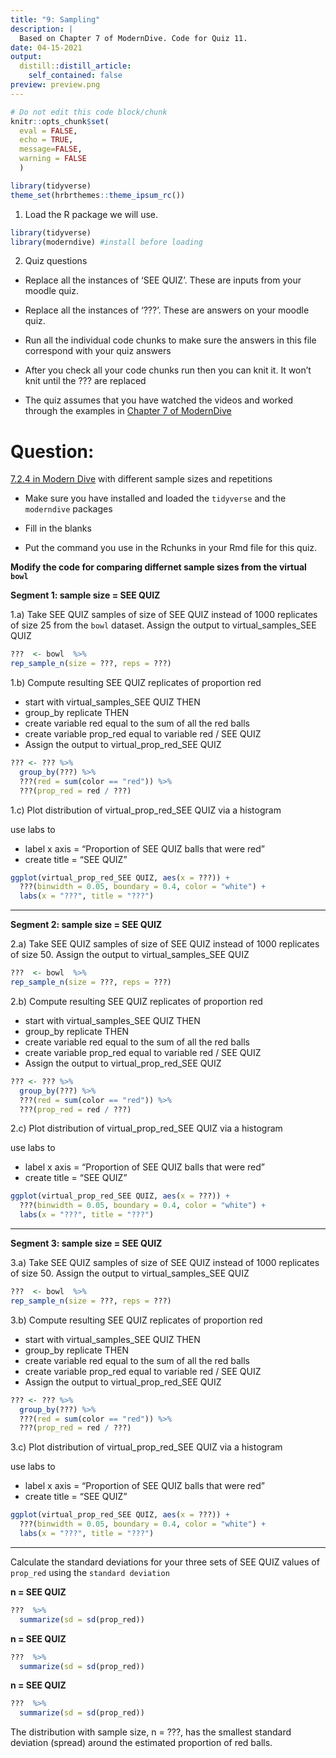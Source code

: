 ```yaml
---
title: "9: Sampling"
description: |
  Based on Chapter 7 of ModernDive. Code for Quiz 11. 
date: 04-15-2021
output:
  distill::distill_article:
    self_contained: false
preview: preview.png    
---
```



```r
# Do not edit this code block/chunk
knitr::opts_chunk$set(
  eval = FALSE,
  echo = TRUE, 
  message=FALSE, 
  warning = FALSE
  )

library(tidyverse)
theme_set(hrbrthemes::theme_ipsum_rc())
```


1.  Load the R package we will use.

```r
library(tidyverse)
library(moderndive) #install before loading
```

2. Quiz questions

- Replace all the instances of 'SEE QUIZ'.  These are inputs from your moodle quiz.  
- Replace all the instances of '???'. These are answers on your moodle quiz.  
* Run all the individual code chunks to make sure the answers in this file correspond with your quiz answers
* After you check all your code chunks run then you can knit it.  It won't knit until the ??? are replaced


* The quiz assumes that you have watched the videos and worked through the examples in [Chapter 7 of ModernDive](https://moderndive.com/7-sampling.html)

# Question: 

[7.2.4 in Modern Dive](https://moderndive.com/7-sampling.html#different-shovels) with different sample sizes and repetitions

* Make sure you have installed and loaded the `tidyverse` and the `moderndive` packages

* Fill in the blanks

* Put the command you use in the Rchunks in your Rmd file for this quiz. 

**Modify the code for comparing differnet sample sizes from the virtual `bowl`**

**Segment 1: sample size = SEE QUIZ**


1.a) Take SEE QUIZ samples of size of SEE QUIZ instead of 1000 replicates of size 25 from the `bowl` dataset.  Assign the output to virtual_samples_SEE QUIZ

```r
???  <- bowl  %>% 
rep_sample_n(size = ???, reps = ???)
```

1.b) Compute resulting SEE QUIZ replicates of proportion red

- start with virtual_samples_SEE QUIZ THEN
- group_by replicate THEN
- create variable red equal to the sum of all the red balls
- create variable prop_red equal to variable red / SEE QUIZ 
- Assign the output to virtual_prop_red_SEE QUIZ

```r
??? <- ??? %>% 
  group_by(???) %>% 
  ???(red = sum(color == "red")) %>% 
  ???(prop_red = red / ???)
```

1.c) Plot distribution of virtual_prop_red_SEE QUIZ via a histogram

use labs to  

- label x axis = "Proportion of SEE QUIZ balls that were red" 
- create title = "SEE QUIZ"

```r
ggplot(virtual_prop_red_SEE QUIZ, aes(x = ???)) +
  ???(binwidth = 0.05, boundary = 0.4, color = "white") +
  labs(x = "???", title = "???") 
```

****

**Segment 2: sample size = SEE QUIZ**

2.a) Take SEE QUIZ samples of size of SEE QUIZ instead of 1000 replicates of size 50.  Assign the output to virtual_samples_SEE QUIZ

```r
???  <- bowl  %>% 
rep_sample_n(size = ???, reps = ???)
```

2.b) Compute resulting SEE QUIZ replicates of proportion red

- start with virtual_samples_SEE QUIZ THEN
- group_by replicate THEN
- create variable red equal to the sum of all the red balls
- create variable prop_red equal to variable red / SEE QUIZ 
- Assign the output to virtual_prop_red_SEE QUIZ


```r
??? <- ??? %>% 
  group_by(???) %>% 
  ???(red = sum(color == "red")) %>% 
  ???(prop_red = red / ???)
```

2.c) Plot distribution of virtual_prop_red_SEE QUIZ via a histogram

use labs to  

- label x axis = "Proportion of SEE QUIZ balls that were red" 
- create title = "SEE QUIZ"

```r
ggplot(virtual_prop_red_SEE QUIZ, aes(x = ???)) +
  ???(binwidth = 0.05, boundary = 0.4, color = "white") +
  labs(x = "???", title = "???") 
```

****

**Segment 3: sample size = SEE QUIZ**

3.a) Take SEE QUIZ samples of size of SEE QUIZ instead of 1000 replicates of size 50.  Assign the output to virtual_samples_SEE QUIZ

```r
???  <- bowl  %>% 
rep_sample_n(size = ???, reps = ???)
```

3.b) Compute resulting SEE QUIZ replicates of proportion red

- start with virtual_samples_SEE QUIZ THEN
- group_by replicate THEN
- create variable red equal to the sum of all the red balls
- create variable prop_red equal to variable red / SEE QUIZ 
- Assign the output to virtual_prop_red_SEE QUIZ

```r
??? <- ??? %>% 
  group_by(???) %>% 
  ???(red = sum(color == "red")) %>% 
  ???(prop_red = red / ???)
```

3.c) Plot distribution of virtual_prop_red_SEE QUIZ via a histogram

use labs to  

- label x axis = "Proportion of SEE QUIZ balls that were red" 
- create title = "SEE QUIZ"

```r
ggplot(virtual_prop_red_SEE QUIZ, aes(x = ???)) +
  ???(binwidth = 0.05, boundary = 0.4, color = "white") +
  labs(x = "???", title = "???") 
```

****

Calculate the standard deviations for your three sets of SEE QUIZ values of `prop_red` using the `standard deviation`

**n = SEE QUIZ**

```r
???  %>% 
  summarize(sd = sd(prop_red))
```

**n = SEE QUIZ**

```r
???  %>% 
  summarize(sd = sd(prop_red))
```

**n = SEE QUIZ**

```r
???  %>% 
  summarize(sd = sd(prop_red))
```

The distribution with sample size, n =  ???, has the smallest standard deviation (spread) around the estimated proportion of red balls. 

